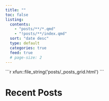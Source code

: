 ```yaml
---
title: ""
toc: false
listing:
  contents:
    - "posts/**/*.qmd"
    - "!posts/**/index.qmd"
  sort: "date desc"
  type: default
  categories: true
  feed: true
  # page-size: 2
---
```



````{=html}
```r
xfun::file_string('posts/_posts_grid.html')
```
````




# Recent Posts
